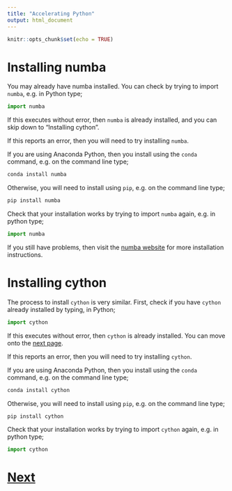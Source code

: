 ```yaml
---
title: "Accelerating Python"
output: html_document
---
```


```r
knitr::opts_chunk$set(echo = TRUE)
```

# Installing numba

You may already have numba installed. You can check by
trying to import `numba`, e.g. in Python type;

```python
import numba
```

If this executes without error, then `numba` is already installed, and
you can skip down to "Installing cython".

If this reports an error, then you will need to try installing `numba`.

If you are using Anaconda Python, then you install using the `conda`
command, e.g. on the command line type;

```bash
conda install numba
```

Otherwise, you will need to install using `pip`, e.g. on the command line
type;

```bash
pip install numba
```

Check that your installation works by trying to import `numba` again, e.g.
in python type;

```python
import numba
```

If you still have problems, then visit the [numba website](https://numba.readthedocs.io/en/stable/user/installing.html)
for more installation instructions.

# Installing cython

The process to install `cython` is very similar. First, check if you
have `cython` already installed by typing, in Python;

```python
import cython
```

If this executes without error, then `cython` is already installed.
You can move onto the [next page](timing.html).

If this reports an error, then you will need to try installing `cython`.

If you are using Anaconda Python, then you install using the `conda`
command, e.g. on the command line type;

```bash
conda install cython
```

Otherwise, you will need to install using `pip`, e.g. on the command line
type;

```bash
pip install cython
```

Check that your installation works by trying to import `cython` again, e.g.
in python type;

```python
import cython
```

# [Next](timing.html)
